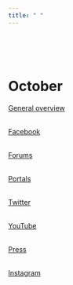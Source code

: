 ```yaml
---
title: " "
---
```


<br>
<br>
<br>


# **October**


[General overview](https://raw.githack.com/lusiki/Xiaomi/main/10Oktober/General.html)
<br>
<br>

[Facebook](https://raw.githack.com/lusiki/Xiaomi/main/10Oktober/Facebook.html)
<br>
<br>

[Forums](https://raw.githack.com/lusiki/Xiaomi/main/10Oktober/Forums.html)
<br>
<br>

[Portals](https://raw.githack.com/lusiki/Xiaomi/main/10Oktober/Portals.html)
<br>
<br>

[Twitter](https://raw.githack.com/lusiki/Xiaomi/main/10Oktober/Twitter.html)
<br>
<br>

[YouTube](https://raw.githack.com/lusiki/Xiaomi/main/10Oktober/YouTube.html)
<br>
<br>

[Press](https://raw.githack.com/lusiki/Xiaomi/main/10Oktober/Press.html)
<br>
<br>

[Instagram](https://raw.githack.com/lusiki/Xiaomi/main/10Oktober/Instagram.html)